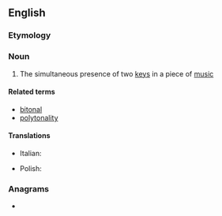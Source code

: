 ==English==

===Etymology===
{{suffix|en|bitonal|ity}}

===Noun===
{{en-noun|-}}

# {{lb|en|music}} The simultaneous presence of two [[key]]s in a piece of [[music]]

====Related terms====
* [[bitonal]]
* [[polytonality]]

====Translations====
{{trans-top|bitonality}}
* Italian: {{t|it|bitonalità|f}}
{{trans-mid}}
* Polish: {{t|pl|bitonalność|f}}
{{trans-bottom}}

===Anagrams===
* {{anagrams|en|a=abiilnotty|notability}}